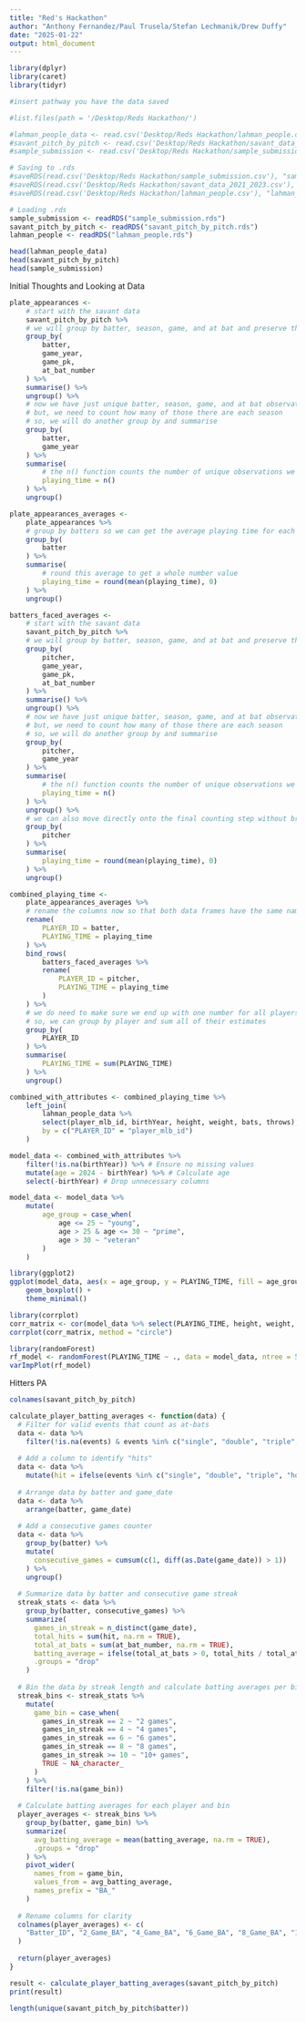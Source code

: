 ```yaml
---
title: "Red's Hackathon"
author: "Anthony Fernandez/Paul Trusela/Stefan Lechmanik/Drew Duffy"
date: "2025-01-22"
output: html_document
---
```


```r
library(dplyr)
library(caret)
library(tidyr)
```

```r
#insert pathway you have the data saved

#list.files(path = '/Desktop/Reds Hackathon/')
```
```r
#lahman_people_data <- read.csv('Desktop/Reds Hackathon/lahman_people.csv')
#savant_pitch_by_pitch <- read.csv('Desktop/Reds Hackathon/savant_data_2021_2023.csv')
#sample_submission <- read.csv('Desktop/Reds Hackathon/sample_submission.csv')

# Saving to .rds
#saveRDS(read.csv('Desktop/Reds Hackathon/sample_submission.csv'), "sample_submission.rds")
#saveRDS(read.csv('Desktop/Reds Hackathon/savant_data_2021_2023.csv'), "savant_pitch_by_pitch.rds")
#saveRDS(read.csv('Desktop/Reds Hackathon/lahman_people.csv'), "lahman_people.rds")

# Loading .rds
sample_submission <- readRDS("sample_submission.rds")
savant_pitch_by_pitch <- readRDS("savant_pitch_by_pitch.rds")
lahman_people <- readRDS("lahman_people.rds")

```

```r
head(lahman_people_data)
head(savant_pitch_by_pitch)
head(sample_submission)
```






Initial Thoughts and Looking at Data

```r
plate_appearances <- 
    # start with the savant data
    savant_pitch_by_pitch %>%
    # we will group by batter, season, game, and at bat and preserve the 
    group_by(
        batter,
        game_year,
        game_pk,
        at_bat_number
    ) %>%
    summarise() %>%
    ungroup() %>%
    # now we have just unique batter, season, game, and at bat observations
    # but, we need to count how many of those there are each season
    # so, we will do another group by and summarise
    group_by(
        batter,
        game_year
    ) %>%
    summarise(
        # the n() function counts the number of unique observations we have
        playing_time = n()
    ) %>%
    ungroup()
```

```r
plate_appearances_averages <-
    plate_appearances %>%
    # group by batters so we can get the average playing time for each
    group_by(
        batter
    ) %>%
    summarise(
        # round this average to get a whole number value
        playing_time = round(mean(playing_time), 0)
    ) %>%
    ungroup()
```


```r
batters_faced_averages <- 
    # start with the savant data
    savant_pitch_by_pitch %>%
    # we will group by batter, season, game, and at bat and preserve the 
    group_by(
        pitcher,
        game_year,
        game_pk,
        at_bat_number
    ) %>%
    summarise() %>%
    ungroup() %>%
    # now we have just unique batter, season, game, and at bat observations
    # but, we need to count how many of those there are each season
    # so, we will do another group by and summarise
    group_by(
        pitcher,
        game_year
    ) %>%
    summarise(
        # the n() function counts the number of unique observations we have
        playing_time = n()
    ) %>%
    ungroup() %>%
    # we can also move directly onto the final counting step without breaking it up
    group_by(
        pitcher
    ) %>%
    summarise(
        playing_time = round(mean(playing_time), 0)
    ) %>%
    ungroup()
```

```r
combined_playing_time <-
    plate_appearances_averages %>%
    # rename the columns now so that both data frames have the same names and they match what Kaggle expects
    rename(
        PLAYER_ID = batter,
        PLAYING_TIME = playing_time
    ) %>%
    bind_rows(
        batters_faced_averages %>%
        rename(
            PLAYER_ID = pitcher,
            PLAYING_TIME = playing_time
        )
    ) %>%
    # we do need to make sure we end up with one number for all players
    # so, we can group by player and sum all of their estimates
    group_by(
        PLAYER_ID
    ) %>%
    summarise(
        PLAYING_TIME = sum(PLAYING_TIME)
    ) %>%
    ungroup()
```

```r
combined_with_attributes <- combined_playing_time %>%
    left_join(
        lahman_people_data %>% 
        select(player_mlb_id, birthYear, height, weight, bats, throws), 
        by = c("PLAYER_ID" = "player_mlb_id")
    )

```

```r

model_data <- combined_with_attributes %>%
    filter(!is.na(birthYear)) %>% # Ensure no missing values
    mutate(age = 2024 - birthYear) %>% # Calculate age
    select(-birthYear) # Drop unnecessary columns

```

```r
model_data <- model_data %>%
    mutate(
        age_group = case_when(
            age <= 25 ~ "young",
            age > 25 & age <= 30 ~ "prime",
            age > 30 ~ "veteran"
        )
    )

```

```r
library(ggplot2)
ggplot(model_data, aes(x = age_group, y = PLAYING_TIME, fill = age_group)) +
    geom_boxplot() +
    theme_minimal()

```

```r
library(corrplot)
corr_matrix <- cor(model_data %>% select(PLAYING_TIME, height, weight, age))
corrplot(corr_matrix, method = "circle")

```

```r
library(randomForest)
rf_model <- randomForest(PLAYING_TIME ~ ., data = model_data, ntree = 500)
varImpPlot(rf_model)

```




Hitters PA
```r
colnames(savant_pitch_by_pitch)
```

```r
calculate_player_batting_averages <- function(data) {
  # Filter for valid events that count as at-bats
  data <- data %>%
    filter(!is.na(events) & events %in% c("single", "double", "triple", "home_run", "strikeout", "groundout", "flyout"))
  
  # Add a column to identify "hits"
  data <- data %>%
    mutate(hit = ifelse(events %in% c("single", "double", "triple", "home_run"), 1, 0))
  
  # Arrange data by batter and game_date
  data <- data %>%
    arrange(batter, game_date)
  
  # Add a consecutive games counter
  data <- data %>%
    group_by(batter) %>%
    mutate(
      consecutive_games = cumsum(c(1, diff(as.Date(game_date)) > 1))
    ) %>%
    ungroup()
  
  # Summarize data by batter and consecutive game streak
  streak_stats <- data %>%
    group_by(batter, consecutive_games) %>%
    summarize(
      games_in_streak = n_distinct(game_date),
      total_hits = sum(hit, na.rm = TRUE),
      total_at_bats = sum(at_bat_number, na.rm = TRUE),
      batting_average = ifelse(total_at_bats > 0, total_hits / total_at_bats, NA),
      .groups = "drop"
    )
  
  # Bin the data by streak length and calculate batting averages per bin
  streak_bins <- streak_stats %>%
    mutate(
      game_bin = case_when(
        games_in_streak == 2 ~ "2 games",
        games_in_streak == 4 ~ "4 games",
        games_in_streak == 6 ~ "6 games",
        games_in_streak == 8 ~ "8 games",
        games_in_streak >= 10 ~ "10+ games",
        TRUE ~ NA_character_
      )
    ) %>%
    filter(!is.na(game_bin))
  
  # Calculate batting averages for each player and bin
  player_averages <- streak_bins %>%
    group_by(batter, game_bin) %>%
    summarize(
      avg_batting_average = mean(batting_average, na.rm = TRUE),
      .groups = "drop"
    ) %>%
    pivot_wider(
      names_from = game_bin,
      values_from = avg_batting_average,
      names_prefix = "BA_"
    )
  
  # Rename columns for clarity
  colnames(player_averages) <- c(
    "Batter_ID", "2_Game_BA", "4_Game_BA", "6_Game_BA", "8_Game_BA", "10+_Game_BA"
  )
  
  return(player_averages)
}


```


```r
result <- calculate_player_batting_averages(savant_pitch_by_pitch)
print(result)

```


```r
length(unique(savant_pitch_by_pitch$batter))
```



